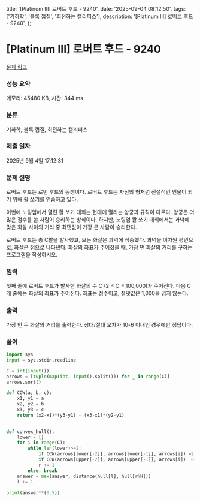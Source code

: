  title: '[Platinum III] 로버트 후드 - 9240',
  date: '2025-09-04 08:12:50',
  tags: ['기하학', '볼록 껍질', '회전하는 캘리퍼스'],
  description: '[Platinum III] 로버트 후드 - 9240',
};

# [Platinum III] 로버트 후드 - 9240 

[문제 링크](https://www.acmicpc.net/problem/9240) 

### 성능 요약

메모리: 45480 KB, 시간: 344 ms

### 분류

기하학, 볼록 껍질, 회전하는 캘리퍼스

### 제출 일자

2025년 9월 4일 17:12:31

### 문제 설명

로버트 후드는 로빈 후드의 동생이다. 로버트 후드는 자신의 형처럼 전설적인 인물이 되기 위해 활 쏘기를 연습하고 있다.

이번에 노팅엄에서 열린 활 쏘기 대회는 현대에 열리는 양궁과 규칙이 다르다. 양궁은 더 많은 점수를 쏜 사람이 승리하는 방식이다. 하지만, 노팅엄 활 쏘기 대회에서는 과녁에 맞은 화살 사이의 거리 중 최댓값이 가장 큰 사람이 승리한다.

로버트 후드는 총 C발을 발사했고, 모든 화살은 과녁에 적중했다. 과녁을 이차원 평면으로, 화살은 점으로 나타낸다. 화살의 좌표가 주어졌을 때, 가장 먼 화살의 거리를 구하는 프로그램을 작성하시오.

### 입력 

 첫째 줄에 로버트 후드가 발사한 화살의 수 C (2 ≤ C ≤ 100,000)가 주어진다. 다음 C개 줄에는 화살의 좌표가 주어진다. 좌표는 정수이고, 절댓값은 1,000을 넘지 않는다.

### 출력 

 가장 먼 두 화살의 거리를 출력한다. 상대/절대 오차가 10-6 이내인 경우에만 정답이다.

### 풀이
```python
import sys
input = sys.stdin.readline

C = int(input())
arrows = [tuple(map(int, input().split())) for _ in range(C)]
arrows.sort()

def CCW(a, b, c):
    x1, y1 = a
    x2, y2 = b
    x3, y3 = c
    return (x2-x1)*(y3-y1) - (x3-x1)*(y2-y1)
    

def convex_hull():
    lower = []
    for i in range(C):
        while len(lower)>=2:        
            if CCW(arrows[lower[-2]], arrows[lower[-1]], arrows[i]) =2:        
            if CCW(arrows[upper[-2]], arrows[upper[-1]], arrows[i])  0:
            r += 1
        else: break
    answer = max(answer, distance(hull[l], hull[r%H]))
    l += 1
    
print(answer**(0.5))
```